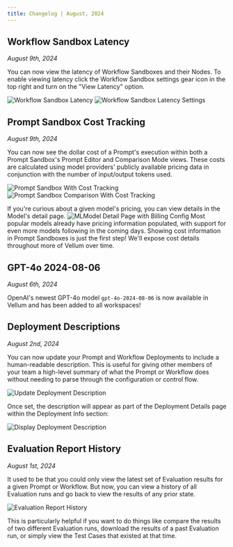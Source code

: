 ```yaml
---
title: Changelog | August, 2024
---
```


## Workflow Sandbox Latency

_August 9th, 2024_

You can now view the latency of Workflow Sandboxes and their Nodes. To enable viewing latency click the Workflow Sandbox settings gear icon in the top right and turn on the "View Latency" option.

![Workflow Sandbox Latency](https://storage.cloud.google.com/vellum-public/help-docs/changelogs/2024-08/workflow-latency1.png)
![Workflow Sandbox Latency Settings](https://storage.cloud.google.com/vellum-public/help-docs/changelogs/2024-08/workflow-latency2.png)

## Prompt Sandbox Cost Tracking

_August 9th, 2024_

You can now see the dollar cost of a Prompt's execution within both a Prompt Sandbox's Prompt Editor and Comparison Mode views.
These costs are calculated using model providers' publicly available pricing data in conjunction with the number of input/output tokens used.

![Prompt Sandbox With Cost Tracking](https://storage.cloud.google.com/vellum-public/help-docs/changelogs/2024-08/prompt_sandbox_with_cost_tracking.png)
![Prompt Sandbox Comparison With Cost Tracking](https://storage.cloud.google.com/vellum-public/help-docs/changelogs/2024-08/prompt_sandbox_comparison_with_cost_tracking.png)

If you're curious about a given model's pricing, you can view details in the Model's detail page.
![MLModel Detail Page with Billing Config](https://storage.cloud.google.com/vellum-public/help-docs/changelogs/2024-08/mlmodel_detail_page_with_cost_config.png)
Most popular models already have pricing information populated, with support for even more models following in the coming days.
Showing cost information in Prompt Sandboxes is just the first step! We'll expose cost details throughout more of Vellum over time.

## GPT-4o 2024-08-06

_August 6th, 2024_

OpenAI's newest GPT-4o model `gpt-4o-2024-08-06` is now available in Vellum and has been added to all workspaces!

## Deployment Descriptions

_August 2nd, 2024_

You can now update your Prompt and Workflow Deployments to include a human-readable description. This is useful for giving other members of your team a high-level summary
of what the Prompt or Workflow does without needing to parse through the configuration or control flow.

![Update Deployment Description](https://storage.cloud.google.com/vellum-public/help-docs/changelogs/2024-08/update-deployment-description.png)

Once set, the description will appear as part of the Deployment Details page within the Deployment Info section:

![Display Deployment Description](https://storage.cloud.google.com/vellum-public/help-docs/changelogs/2024-08/display-deployment-description.png)

## Evaluation Report History

_August 1st, 2024_

It used to be that you could only view the latest set of Evaluation results for a given Prompt or Workflow. But now,
you can view a history of all Evaluation runs and go back to view the results of any prior state.

![Evaluation Report History](https://storage.cloud.google.com/vellum-public/help-docs/changelogs/2024-08/evaluation-report-history.png)

This is particularly helpful if you want to do things like compare the results of two different Evaluation runs,
download the results of a past Evaluation run, or simply view the Test Cases that existed at that time.
